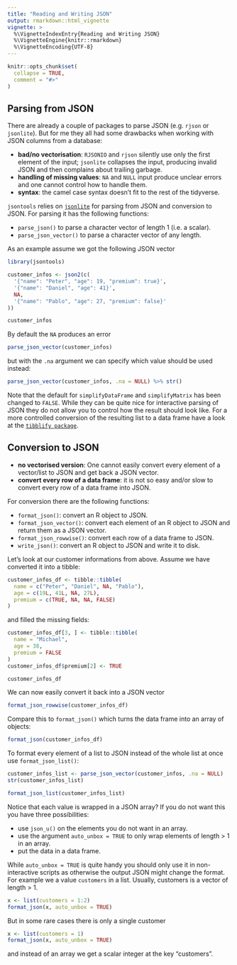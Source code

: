 ```yaml
---
title: "Reading and Writing JSON"
output: rmarkdown::html_vignette
vignette: >
  %\VignetteIndexEntry{Reading and Writing JSON}
  %\VignetteEngine{knitr::rmarkdown}
  %\VignetteEncoding{UTF-8}
---
```


```r
knitr::opts_chunk$set(
  collapse = TRUE,
  comment = "#>"
)
```

## Parsing from JSON

There are already a couple of packages to parse JSON (e.g. `rjson` or `jsonlite`). But for me they all had some drawbacks when working with JSON columns from a database:

* **bad/no vectorisation**: `RJSONIO` and `rjson` silently use only the first element of the input; `jsonlite` collapses the input, producing invalid JSON and then complains about trailing garbage.
* **handling of missing values**: `NA` and `NULL` input produce unclear errors and one cannot control how to handle them.
* **syntax**: the camel case syntax doesn't fit to the rest of the tidyverse.

`jsontools` relies on [`jsonlite`](https://cran.r-project.org/package=jsonlite) for parsing from JSON and conversion to JSON. For parsing it has the following functions:

* `parse_json()` to parse a character vector of length 1 (i.e. a scalar).
* `parse_json_vector()` to parse a character vector of any length.

As an example assume we got the following JSON vector

```r
library(jsontools)

customer_infos <- json2(c(
  '{"name": "Peter", "age": 19, "premium": true}',
  '{"name": "Daniel", "age": 41}',
  NA,
  '{"name": "Pablo", "age": 27, "premium": false}'
))

customer_infos
```

By default the `NA` produces an error

```r
parse_json_vector(customer_infos)
```

but with the `.na` argument we can specify which value should be used instead:

```r
parse_json_vector(customer_infos, .na = NULL) %>% str()
```

Note that the default for `simplifyDataFrame` and `simplifyMatrix` has been changed to `FALSE`.
While they can be quite nice for interactive parsing of JSON they do not allow you to control how the result should look like.
For a more controlled conversion of the resulting list to a data frame have a look at the [`tibblify package`](https://cran.r-project.org/package=tibblify).


## Conversion to JSON

* **no vectorised version**: One cannot easily convert every element of a vector/list to JSON and get back a JSON vector.
* **convert every row of a data frame**: it is not so easy and/or slow to convert every row of a data frame into JSON.

For conversion there are the following functions:

* `format_json()`: convert an R object to JSON.
* `format_json_vector()`: convert each element of an R object to JSON and return them as a JSON vector.
* `format_json_rowwise()`: convert each row of a data frame to JSON.
* `write_json()`: convert an R object to JSON and write it to disk.

Let's look at our customer informations from above. Assume we have converted it into a tibble:

```r
customer_infos_df <- tibble::tibble(
  name = c("Peter", "Daniel", NA, "Pablo"),
  age = c(19L, 41L, NA, 27L),
  premium = c(TRUE, NA, NA, FALSE)
)
```

and filled the missing fields:

```r
customer_infos_df[3, ] <- tibble::tibble(
  name = "Michael",
  age = 38,
  premium = FALSE
)
customer_infos_df$premium[2] <- TRUE

customer_infos_df
```

We can now easily convert it back into a JSON vector

```r
format_json_rowwise(customer_infos_df)
```

Compare this to `format_json()` which turns the data frame into an array of
objects:

```r
format_json(customer_infos_df)
```

To format every element of a list to JSON instead of the whole list at once use
`format_json_list()`:

```r
customer_infos_list <- parse_json_vector(customer_infos, .na = NULL)
str(customer_infos_list)

format_json_list(customer_infos_list)
```

Notice that each value is wrapped in a JSON array?
If you do not want this you have three possibilities:

* use `json_u()` on the elements you do not want in an array.
* use the argument `auto_unbox = TRUE` to only wrap elements of length > 1 in an array.
* put the data in a data frame.

While `auto_unbox = TRUE` is quite handy you should only use it in non-interactive scripts as otherwise the output JSON might change the format.
For example we a value `customers` in a list. Usually, customers is a vector of length > 1.

```r
x <- list(customers = 1:2)
format_json(x, auto_unbox = TRUE)
```

But in some rare cases there is only a single customer

```r
x <- list(customers = 1)
format_json(x, auto_unbox = TRUE)
```

and instead of an array we get a scalar integer at the key "customers".
